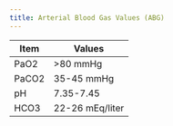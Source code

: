 ```yaml
---
title: Arterial Blood Gas Values (ABG)
---
```





| Item | Values |
|-|-|
| PaO2 | >80 mmHg|
|PaCO2 | 35-45 mmHg|
|pH | 7.35-7.45|
|HCO3 | 22-26 mEq/liter|